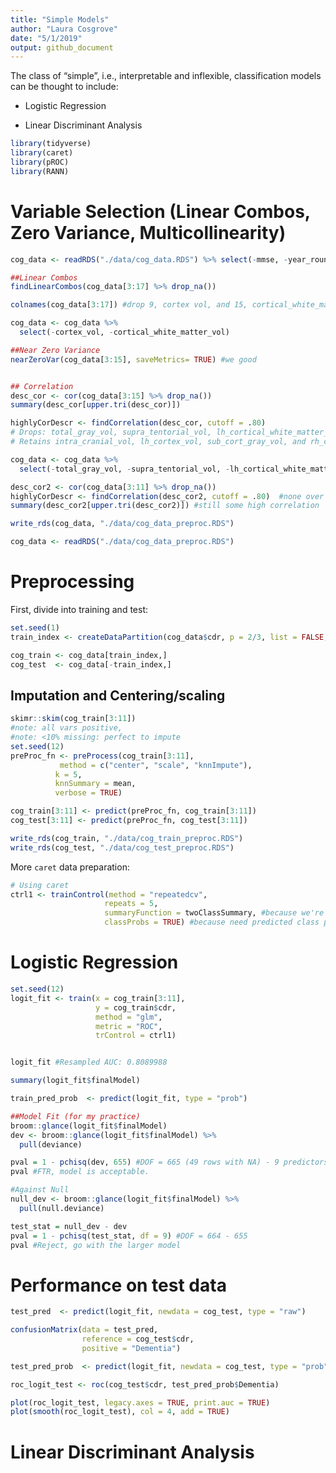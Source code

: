 ```yaml
---
title: "Simple Models"
author: "Laura Cosgrove"
date: "5/1/2019"
output: github_document
---
```


The class of "simple", i.e., interpretable and inflexible, classification models can be thought to include: 

- Logistic Regression

- Linear Discriminant Analysis

```r
library(tidyverse)
library(caret)
library(pROC)
library(RANN)
```

# Variable Selection (Linear Combos, Zero Variance, Multicollinearity)

```r
cog_data <- readRDS("./data/cog_data.RDS") %>% select(-mmse, -year_round)

##Linear Combos
findLinearCombos(cog_data[3:17] %>% drop_na())

colnames(cog_data[3:17]) #drop 9, cortex vol, and 15, cortical_white_matter_vol

cog_data <- cog_data %>% 
  select(-cortex_vol, -cortical_white_matter_vol) 

##Near Zero Variance
nearZeroVar(cog_data[3:15], saveMetrics= TRUE) #we good


## Correlation
desc_cor <- cor(cog_data[3:15] %>% drop_na())
summary(desc_cor[upper.tri(desc_cor)])

highlyCorDescr <- findCorrelation(desc_cor, cutoff = .80) 
# Drops: total_gray_vol, supra_tentorial_vol, lh_cortical_white_matter_vol, rh_cortex_vol: makes sense.
# Retains intra_cranial_vol, lh_cortex_vol, sub_cort_gray_vol, and rh_cortical_white_matter_vol

cog_data <- cog_data %>% 
  select(-total_gray_vol, -supra_tentorial_vol, -lh_cortical_white_matter_vol, -rh_cortex_vol) #from documentation: TotalGray - total gray matter volume. This is simply the sum of lhCortex + rhCortex + SubCortGray + CerebellumGM

desc_cor2 <- cor(cog_data[3:11] %>% drop_na())
highlyCorDescr <- findCorrelation(desc_cor2, cutoff = .80)  #none over .8
summary(desc_cor2[upper.tri(desc_cor2)]) #still some high correlation

write_rds(cog_data, "./data/cog_data_preproc.RDS")

cog_data <- readRDS("./data/cog_data_preproc.RDS")
```

# Preprocessing

First, divide into training and test:

```r
set.seed(1)
train_index <- createDataPartition(cog_data$cdr, p = 2/3, list = FALSE, times = 1)

cog_train <- cog_data[train_index,] 
cog_test  <- cog_data[-train_index,]
```

## Imputation and Centering/scaling
```r
skimr::skim(cog_train[3:11])
#note: all vars positive,
#note: <10% missing: perfect to impute
set.seed(12)
preProc_fn <- preProcess(cog_train[3:11], 
           method = c("center", "scale", "knnImpute"),
          k = 5,
          knnSummary = mean,
          verbose = TRUE)

cog_train[3:11] <- predict(preProc_fn, cog_train[3:11]) 
cog_test[3:11] <- predict(preProc_fn, cog_test[3:11]) 

write_rds(cog_train, "./data/cog_train_preproc.RDS")
write_rds(cog_test, "./data/cog_test_preproc.RDS")
```

More `caret` data preparation:

```r
# Using caret
ctrl1 <- trainControl(method = "repeatedcv",
                     repeats = 5,
                     summaryFunction = twoClassSummary, #because we're in the two-class setting
                     classProbs = TRUE) #because need predicted class probabilities to get ROC curve
```


# Logistic Regression

```r
set.seed(12)
logit_fit <- train(x = cog_train[3:11],
                   y = cog_train$cdr,
                   method = "glm",
                   metric = "ROC",
                   trControl = ctrl1)


logit_fit #Resampled AUC: 0.8089988 

summary(logit_fit$finalModel) 

train_pred_prob  <- predict(logit_fit, type = "prob")
```


```r
##Model Fit (for my practice)
broom::glance(logit_fit$finalModel)
dev <- broom::glance(logit_fit$finalModel) %>% 
  pull(deviance)

pval = 1 - pchisq(dev, 655) #DOF = 665 (49 rows with NA) - 9 predictors - 1
pval #FTR, model is acceptable.

#Against Null
null_dev <- broom::glance(logit_fit$finalModel) %>% 
  pull(null.deviance)

test_stat = null_dev - dev
pval = 1 - pchisq(test_stat, df = 9) #DOF = 664 - 655 
pval #Reject, go with the larger model
```

# Performance on test data

```r
test_pred  <- predict(logit_fit, newdata = cog_test, type = "raw")

confusionMatrix(data = test_pred, 
                reference = cog_test$cdr,
                positive = "Dementia")

test_pred_prob  <- predict(logit_fit, newdata = cog_test, type = "prob")

roc_logit_test <- roc(cog_test$cdr, test_pred_prob$Dementia)

plot(roc_logit_test, legacy.axes = TRUE, print.auc = TRUE) 
plot(smooth(roc_logit_test), col = 4, add = TRUE) 
```


# Linear Discriminant Analysis

